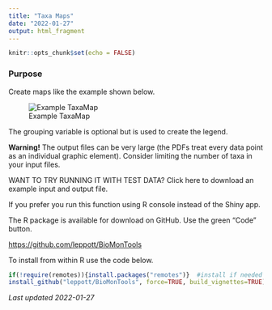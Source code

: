 ```yaml
---
title: "Taxa Maps"
date: "2022-01-27"
output: html_fragment
---
```


```r
knitr::opts_chunk$set(echo = FALSE)
```

### Purpose

Create maps like the example shown below. 

![Example TaxaMap](Shiny_TaxaMap.png)

The grouping variable is optional but is used to create the legend.

**Warning!** The output files can be very large (the PDFs treat every data point as 
an individual graphic element). Consider limiting the number of taxa in your 
input files.

WANT TO TRY RUNNING IT WITH TEST DATA?
Click here to download an example input and output file.



If you prefer you run this function using R console instead of the Shiny app.

The R package is available for download on GitHub.  Use the green "Code" button.

 <https://github.com/leppott/BioMonTools> 

To install from within R use the code below.
```r
if(!require(remotes)){install.packages("remotes")}  #install if needed
install_github("leppott/BioMonTools", force=TRUE, build_vignettes=TRUE)
```

*Last updated 2022-01-27*
